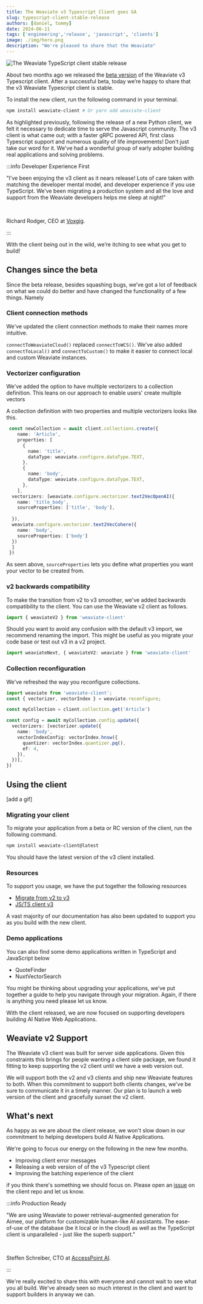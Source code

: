 ```yaml
---
title: The Weaviate v3 Typescript Client goes GA
slug: typescript-client-stable-release
authors: [daniel, tommy]
date: 2024-06-11
tags: ['engineering','release', 'javascript', 'clients']
image: ./img/hero.png
description: "We're pleased to share that the Weaviate"
---
```


![The Weaviate TypeScript client stable release](./img/hero.png)


About two months ago we released the [beta version](https://weaviate.io/blog/typescript-client-beta#providing-your-own-generics) of the Weaviate v3 Typescript client. After a successful beta, today we’re happy to share that the v3 Weaviate Typescript client is stable. 

To install the new client, run the following command in your terminal.

```bash
npm install weaviate-client # Or yarn add weaviate-client
```

As highlighted previously, following the release of a new Python client, we felt it necessary to dedicate time to serve the Javascript community. The v3 client is what came out; with a faster gRPC powered API, first class Typescript support and numerous quality of life improvements! Don't just take our word for it. We've had a wonderful group of early adopter building real applications and solving problems.

:::info Developer Experience First

"I’ve been enjoying the v3 client as it nears release! Lots of care taken with matching the developer mental model, and developer experience if you use TypeScript. We’ve been migrating a production system and all the love and support from the Weaviate developers helps me sleep at night!" 

<br/>

Richard Rodger, CEO at [Voxgig](https://www.voxgig.com/). 

:::


With the client being out in the wild, we’re itching to see what you get to build!

## Changes since the beta

Since the beta release, besides squashing bugs, we’ve got a lot of feedback on what we could do better and have changed the functionality of a few things. Namely

### Client connection methods

We've updated the client connection methods to make their names more intuitive. 

`connectToWeaviateCloud()` replaced `connectToWCS()`. We've also added `connectToLocal()` and `connectToCustom()` to make it easier to connect local and custom Weaviate instances.

### Vectorizer configuration

We've added the option to have multiple vectorizers to a collection definition. This leans on our approach to enable users' create multiple vectors 

A collection definition with two properties and multiple vectorizers looks like this.

```ts
 const newCollection = await client.collections.create({
    name: 'Article',
    properties: [
      {
        name: 'title',
        dataType: weaviate.configure.dataType.TEXT,
      },
      {
        name: 'body',
        dataType: weaviate.configure.dataType.TEXT,
      },
    ],
  vectorizers: [weaviate.configure.vectorizer.text2VecOpenAI({
    name: 'title_body',
    sourceProperties: ['title', 'body'],
    
  }), 
  weaviate.configure.vectorizer.text2VecCohere({
    name: 'body',
    sourceProperties: ['body']
  })
  ]
 })
```

As seen above, `sourceProperties` lets you define what properties you want your vector to be created from.

### v2 backwards compatibility
To make the transition from v2 to v3 smoother, we've added backwards compatibility to the client. You can use the Weaviate v2 client as follows.

```ts
import { weaviateV2 } from 'weaviate-client'
```

Should you want to avoid any confusion with the default v3 import, we recommend renaming the import. This might be useful as you migrate your code base or test out v3 in a v2 project. 

```ts
import weaviateNext, { weaviateV2: weaviate } from 'weaviate-client'
```


### Collection reconfiguration 

We've refreshed the way you reconfigure collections.

```ts
import weaviate from 'weaviate-client';
const { vectorizer, vectorIndex } = weaviate.reconfigure;

const myCollection = client.collection.get('Article')

const config = await myCollection.config.update({
  vectorizers: [vectorizer.update({
    name: 'body',
    vectorIndexConfig: vectorIndex.hnsw({
      quantizer: vectorIndex.quantizer.pq(),
      ef: 4,
    }),
  })],
})

```


## Using the client

[add a gif] 

### Migrating your client

To migrate your application from a beta or RC version of the client, run the following command.

```bash
npm install weaviate-client@latest
```

You should have the latest version of the v3 client installed.

### Resources

To support you usage, we have the put together the following resources

- [Migrate from v2 to v3](https://weaviate.io/developers/weaviate/client-libraries/typescript/v2_v3_migration)
- [JS/TS client v3](https://weaviate.io/developers/weaviate/client-libraries/typescript/typescript-v3)

A vast majority of our documentation has also been updated to support you as you build with the new client.

### Demo applications

You can also find some demo applications written in TypeScript and JavaScript below

- QuoteFinder
- NuxtVectorSearch


You might be thinking about upgrading your applications, we’ve put together a guide to help you navigate through your migration. Again, if there is anything you need please let us know. 


With the client released, we are now focused on supporting developers building AI Native Web Applications. 


## Weaviate v2 Support 

The Weaviate v3 client was built for server side applications. Given this constraints this brings for people wanting a client side package, we found it fitting to keep supporting the v2 client until we have a web version out.

We will support both the v2 and v3 clients and ship new Weaviate features to both. When this commitment to support both clients changes, we've be sure to communicate it in a timely manner. Our  plan is to launch a web version of the client and gracefully sunset the v2 client.

## What's next 

As happy as we are about the client release, we won't slow down in our commitment to helping developers build AI Native Applications.

We're going to focus our energy on the following in the new few months.

- Improving client error messages 
- Releasing a web version of of the v3 Typescript client 
- Improving the batching experience of the client


if you think there's something we should focus on. Please open an [issue](https://github.com/weaviate/typescript-client/tree/collections/main) on the client repo and let us know.


:::info Production Ready

"We are using Weaviate to power retrieval-augmented generation for Aimee, our platform for customizable human-like AI assistants. The ease-of-use of the database (be it local or in the cloud) as well as the TypeScript client is unparalleled - just like the superb support." 

<br/>

Steffen Schreiber, CTO at [AccessPoint AI](https://www.accesspoint-ai.com/).

:::

We're really excited to share this with everyone and cannot wait to see what you all build. We've already seen so much interest in the client and want to support builders in anyway we can. 


<WhatsNext />
